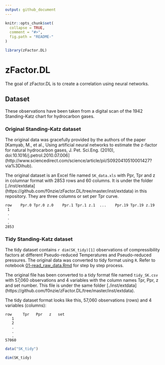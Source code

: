 ```yaml
---
output: github_document
---
```


<!-- README.md is generated from README.Rmd. Please edit that file -->

```r
knitr::opts_chunk$set(
  collapse = TRUE,
  comment = "#>",
  fig.path = "README-"
)
```

```r
library(zFactor.DL)
```

# zFactor.DL

The goal of zFactor.DL is to create a correlation using neural networks.


## Dataset
These observations have been taken from a digital scan of the 1942 Standing-Katz chart for hydrocarbon gases.

### Original Standing-Katz dataset
The original data was gracefully provided by the authors of the paper [Kamyab, M., et al., Using artificial neural networks to estimate the z-factor for natural hydrocarbon gases, J. Pet. Sci.Eng. (2010), doi:10.1016/j.petrol.2010.07.006] (http://www.sciencedirect.com/science/article/pii/S0920410510001427?via%3Dihub).

The original dataset is an Excel file named `SK_data.xls` with Ppr, Tpr and z in columnar format with 2853 rows and 60 columns. It is under the folder [./inst/extdata] (https://github.com/f0nzie/zFactor.DL/tree/master/inst/extdata) in this repository. They are three columns or set per Tpr curve.

    row    Ppr.0 Tpr.0 z.0    Ppr.1 Tpr.1 z.1  ...    Ppr.19 Tpr.19 z.19
     1
     . 
     .
     .
    2853
 

### Tidy Standing-Katz dataset
The tidy dataset contains `r dim(SK_tidy)[1]` observations of compressibility factors at different Pseudo-reduced Temperatures and Pseudo-reduced pressures. The original data was converted to tidy format using `R`. Refer to notebook [01-read_raw_data.Rmd](https://github.com/f0nzie/zFactor.DL/blob/master/notebooks/01-read_raw_data.Rmd) for step by step process.

The original file has been converted to a tidy format file named `tidy_SK.csv` with 57,060 observations and 4 variables with the column names Tpr, Ppr, z and set number. This file is under the same folder [./inst/extdata] (https://github.com/f0nzie/zFactor.DL/tree/master/inst/extdata).

The tidy dataset format looks like this, 57,060 observations (rows) and 4 variables (columns):

    row     Tpr   Ppr   z   set
       1       
       2
       . 
       .
       .
    57060




```r
data("SK_tidy")
```

```r
dim(SK_tidy)
```

